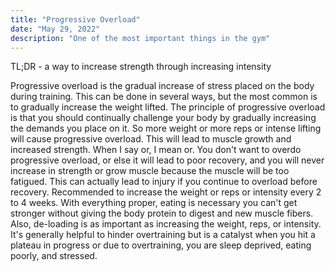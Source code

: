 ```yaml
---
title: "Progressive Overload"
date: "May 29, 2022"
description: "One of the most important things in the gym"
---
```

TL;DR - a way to increase strength through increasing intensity

Progressive overload is the gradual increase of stress placed on the body during training. 
This can be done in several ways, but the most common is to gradually increase the weight lifted. 
The principle of progressive overload is that you should continually challenge your body by gradually increasing the demands you place on it. 
So more weight or more reps or intense lifting will cause progressive overload. 
This will lead to muscle growth and increased strength. When I say or, I mean or. 
You don't want to overdo progressive overload, or else it will lead to poor recovery, and you will never increase in strength or grow muscle because the muscle will be too fatigued. 
This can actually lead to injury if you continue to overload before recovery. 
Recommended to increase the weight or reps or intensity every 2 to 4 weeks.
With everything proper, eating is necessary you can't get stronger without giving the body protein to digest and new muscle fibers. 
Also, de-loading is as important as increasing the weight, reps, or intensity. 
It's generally helpful to hinder overtraining but is a catalyst when you hit a plateau in progress or due to overtraining, you are sleep deprived, eating poorly, and stressed.
